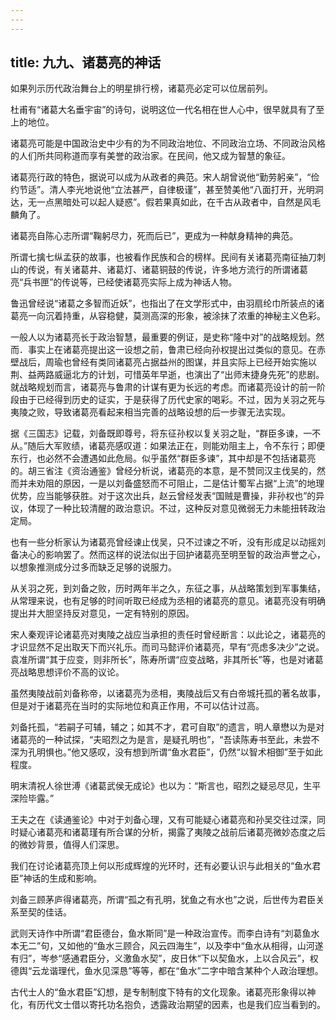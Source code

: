 ```yaml
---
---
---
```

title: 九九、诸葛亮的神话
---



如果列示历代政治舞台上的明星排行榜，诸葛亮必定可以位居前列。

杜甫有“诸葛大名垂宇宙”的诗句，说明这位一代名相在世人心中，很早就具有了至上的地位。

诸葛亮可能是中国政治史中少有的为不同政治地位、不同政治立场、不同政治风格的人们所共同称道而享有美誉的政治家。在民间，他又成为智慧的象征。

诸葛亮行政的特色，据说可以成为从政者的典范。宋人胡曾说他“勤劳躬亲”，“俭约节适”。清人李光地说他“立法甚严，自律极谨”，甚至赞美他“八面打开，光明洞达，无一点黑暗处可以起人疑惑”。假若果真如此，在千古从政者中，自然是风毛麟角了。

诸葛亮自陈心志所谓“鞠躬尽力，死而后已”，更成为一种献身精神的典范。

所谓七擒七纵孟获的故事，也被看作民族和合的榜样。民间有关诸葛亮南征抽刀刺山的传说，有关诸葛井、诸葛灯、诸葛铜鼓的传说，许多地方流行的所谓诸葛亮“兵书匣”的传说等，已经使诸葛亮实际上成为神话人物。

鲁迅曾经说“诸葛之多智而近妖”，也指出了在文学形式中，由羽扇纶巾所装点的诸葛亮一向沉着持重，从容稳健，莫测高深的形象，被涂抹了浓重的神秘主义色彩。

一般人以为诸葛亮长于政治智慧，最重要的例证，是史称“隆中对”的战略规划。然而．事实上在诸葛亮提出这一设想之前，鲁肃已经向孙权提出过类似的意见。在赤壁战后，周瑜也曾经有类同诸葛亮占据益州的图谋，并且实际上已经开始实施以荆、益两路威逼北方的计划，可惜英年早逝，也演出了“出师末捷身先死”的悲剧。就战略规划而言，诸葛亮与鲁肃的计谋有更为长远的考虑。而诸葛亮设计的前一阶段由于已经得到历史的证实，于是获得了历代史家的喝彩。不过，因为关羽之死与夷陵之败，导致诸葛亮看起来相当完善的战略设想的后一步骤无法实现。

据《三国志》记载，刘备既即尊号，将东征孙权以复关羽之耻，“群臣多谏，一不从。”随后大军败绩，诸葛亮感叹道：如果法正在，则能劝阻主上，令不东行；即便东行，也必然不会遭遇如此危局。似乎虽然“群臣多谏”，其中却是不包括诸葛亮的。胡三省注《资治通鉴》曾经分析说，诸葛亮的本意，是不赞同汉主伐吴的，然而并未劝阻的原因，一是以刘备盛怒而不可阻止，二是估计蜀军占据“上流”的地理优势，应当能够获胜。对于这次出兵，赵云曾经发表“国贼是曹操，非孙权也”的异议，体现了一种比较清醒的政治意识。不过，这种反对意见微弱无力未能扭转政治定局。

也有一些分析家认为诸葛亮曾经谏止伐吴，只不过谏之不听，没有形成足以动摇刘备决心的影响罢了。然而这样的说法似出于回护诸葛亮至明至智的政治声誉之心，以想象推测成分过多而缺乏足够的说服力。

从关羽之死，到刘备之败，历时两年半之久，东征之事，从战略策划到军事集结，从常理来说，也有足够的时间听取已经成为丞相的诸葛亮的意见。诸葛亮没有明确提出并大胆坚持反对意见，一定有特别的原因。

宋人秦观评论诸葛亮对夷陵之战应当承担的责任时曾经断言：以此论之，诸葛亮的才识显然不足出取天下而兴礼乐。而司马懿评价诸葛亮，早有“亮虑多决少”之说。袁准所谓“其于应变，则非所长”，陈寿所谓“应变战略，非其所长”等，也是对诸葛亮战略思想评价不高的议论。

虽然夷陵战前刘备称帝，以诸葛亮为丞相，夷陵战后又有白帝城托孤的著名故事，但是对于诸葛亮在当时的实际地位和真正作用，不可以估计过高。

刘备托孤，“若嗣子可辅，辅之；如其不才，君可自取”的遗言，明人章懋以为是对诸葛亮的一种试探，“夫昭烈之为是言，是疑孔明也”，“吾读陈寿书至此，未尝不深为孔明惧也。”他又感叹，没有想到所谓“鱼水君臣”，仍然“以智术相御”至于如此程度。

明末清祝人徐世溥《诸葛武侯无成论》也以为：“斯言也，昭烈之疑忌尽见，生平深险毕露。”

王夫之在《读通鉴论》中对于刘备心理，又有可能疑心诸葛亮和孙吴交往过深，同时疑心诸葛亮和诸葛瑾有所合谋的分析，揭露了夷陵之战前后诸葛亮微妙态度之后的微妙背景，值得人们深思。

我们在讨论诸葛亮顶上何以形成辉煌的光环时，还有必要认识与此相关的“鱼水君臣”神话的生成和影响。

刘备三顾茅庐得诸葛亮，所谓“孤之有孔明，犹鱼之有水也”之说，后世传为君臣关系至契的佳话。

武则天诗作中所谓“君臣德台，鱼水斯同”是一种政治宣传。而李白诗有“刘葛鱼水本无二”句，又如他的“鱼水三顾合，风云四海生”，以及李中“鱼水从相得，山河遂有归”，岑参“感通君臣分，义激鱼水契”，皮日休“下以契鱼水，上以合风云”，权德舆“云龙谐理代，鱼水见深恳”等等，都在“鱼水”二字中暗含某种个人政治理想。

古代士人的“鱼水君臣”幻想，是专制制度下特有的文化现象。诸葛亮形象得以神化，有历代文士借以寄托功名抱负，透露政治期望的因素，也是我们应当看到的。